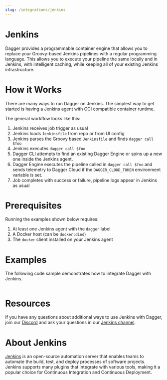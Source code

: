 ```yaml
---
slug: /integrations/jenkins
---
```


# Jenkins

Dagger provides a programmable container engine that allows you to replace your Groovy-based Jenkins pipelines with a regular programming language. This allows you to execute your pipeline the same locally and in Jenkins, with intelligent caching, while keeping all of your existing Jenkins infrastructure.

# How it Works

There are many ways to run Dagger on Jenkins. The simplest way to get started is having a Jenkins agent with OCI compatible container runtime.

The general workflow looks like this:

1. Jenkins receives job trigger as usual
1. Jenkins loads `Jenkinsfile` from repo or from UI config
1. Jenkins parses the Groovy based `Jenkinsfile` and finds `dagger call $foo`
1. Jenkins executes `dagger call $foo`
1. Dagger CLI attempts to find an existing Dagger Engine or spins up a new one inside the Jenkins agent.
1. Dagger Engine executes the pipeline called in `dagger call $foo` and sends telemetry to Dagger Cloud if the `DAGGER_CLOUD_TOKEN` environment variable is set.
1. Job completes with success or failure, pipeline logs appear in Jenkins as usual

# Prerequisites

Running the examples shown below requires:

1. At least one Jenkins agent with the `dagger` label
1. A Docker host (can be `docker:dind`)
1. The `docker` client installed on your Jenkins agent

# Examples

The following code sample demonstrates how to integrate Dagger with Jenkins.

```groovy title="Jenkinsfile" file=./snippets/Jenkinsfile
```

# Resources

If you have any questions about additional ways to use Jenkins with Dagger, join our [Discord](https://discord.gg/dagger-io) and ask your questions in our [Jenkins channel](https://discord.com/channels/707636530424053791/1149487212069670974).

# About Jenkins

[Jenkins](https://www.jenkins.io/) is an open-source automation server that enables teams to automate the build, test, and deploy processes of software projects. Jenkins supports many plugins that integrate with various tools, making it a popular choice for Continuous Integration and Continuous Deployment.
